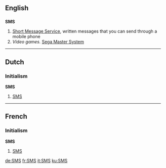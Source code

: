 ==English==

==={{initialism}}===
'''SMS'''

# [[Short Message Service]], written messages that you can send through a mobile phone
# ''Video games.'' [[w:Sega Master System|Sega Master System]]

----

==Dutch==

===Initialism===
'''SMS'''

# [[#English|SMS]]

----

==French==

===Initialism===
'''SMS'''

# [[#English|SMS]]

[[de:SMS]]
[[fr:SMS]]
[[it:SMS]]
[[ku:SMS]]